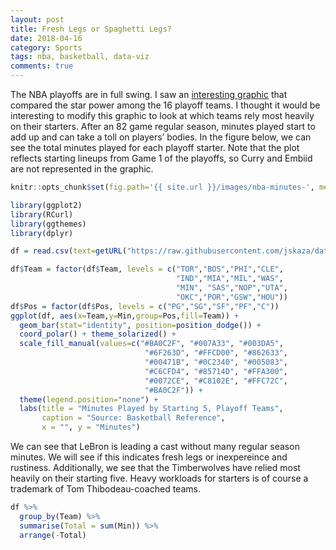 ```yaml
---
layout: post
title: Fresh Legs or Spaghetti Legs?
date: 2018-04-16
category: Sports
tags: nba, basketball, data-viz
comments: true
---
```

The NBA playoffs are in full swing. I saw an [interesting graphic](https://fansided.com/2018/04/13/nylon-calculus-playoffs-west-talent-advantage/) that compared the star power among the 16 playoff teams. I thought it would be interesting to modify this graphic to look at which teams rely most heavily on their starters. After an 82 game regular season, minutes played start to add up and can take a toll on players' bodies. In the figure below, we can see the total minutes played for each playoff starter. Note that the plot reflects starting lineups from Game 1 of the playoffs, so Curry and Embiid are not represented in the graphic. 

```r
knitr::opts_chunk$set(fig.path='{{ site.url }}/images/nba-minutes-', message = FALSE, warning=FALSE, out.width="100%", dpi = 500)
```

```r
library(ggplot2)
library(RCurl)
library(ggthemes)
library(dplyr)

df = read.csv(text=getURL("https://raw.githubusercontent.com/jskaza/data/master/nba-minutes/minutes.csv"))

df$Team = factor(df$Team, levels = c("TOR","BOS","PHI","CLE",
                                     "IND","MIA","MIL","WAS",
                                     "MIN", "SAS","NOP","UTA",
                                     "OKC","POR","GSW","HOU"))
df$Pos = factor(df$Pos, levels = c("PG","SG","SF","PF","C"))
ggplot(df, aes(x=Team,y=Min,group=Pos,fill=Team)) + 
  geom_bar(stat="identity", position=position_dodge()) + 
  coord_polar() + theme_solarized() + 
  scale_fill_manual(values=c("#BA0C2F", "#007A33", "#003DA5",
                              "#6F263D", "#FFCD00", "#862633",
                              "#00471B", "#0C2340", "#005083",
                              "#C6CFD4", "#85714D", "#FFA300",
                              "#0072CE", "#C8102E", "#FFC72C",
                              "#BA0C2F")) +
  theme(legend.position="none") + 
  labs(title = "Minutes Played by Starting 5, Playoff Teams",
       caption = "Source: Basketball Reference", 
       x = "", y = "Minutes") 
```

We can see that LeBron is leading a cast without many regular season minutes. We will see if this indicates fresh legs or inexpereince and rustiness. Additionally, we see that the Timberwolves have relied most heavily on their starting five. Heavy workloads for starters is of course a trademark of Tom Thibodeau-coached teams.  

```r
df %>% 
  group_by(Team) %>% 
  summarise(Total = sum(Min)) %>%
  arrange(-Total)
```